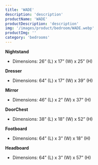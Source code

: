 ```yaml
---
title: 'WADE'
description: 'description'
productName: 'WADE'
productDescription: 'description'
img: '/images/product/bedroom/WADE.webp'
productImg: ''
category: 'bedrooms'
---
```


**Nightstand**

- Dimensions: 26” (L) x 17” (W) x 25” (H)

**Dresser**

- Dimensions: 64” (L) x 17” (W) x 39” (H)

**Mirror**

- Dimensions: 46” (L) x 2” (W) x 37” (H)

**DoorChest**

- Dimensions: 38” (L) x 18” (W) x 52” (H)

**Footboard**

- Dimensions: 64” (L) x 3” (W) x 18” (H)

**Headboard**

- Dimensions: 64” (L) x 3” (W) x 57” (H)
